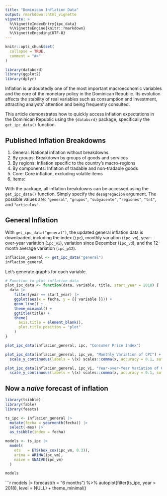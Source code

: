 ```yaml
---
title: "Dominican Inflation Data"
output: rmarkdown::html_vignette
vignette: >
  %\VignetteIndexEntry{ipc_data}
  %\VignetteEngine{knitr::rmarkdown}
  %\VignetteEncoding{UTF-8}
---
```


```r
knitr::opts_chunk$set(
  collapse = TRUE,
  comment = "#>"
)
```

```r
library(databcrd)
library(ggplot2)
library(dplyr)
```

Inflation is undoubtedly one of the most important macroeconomic variables and the core 
of the monetary policy in the Dominican Republic. Its evolution affects the stability 
of real variables such as consumption and investment, attracting analysts' attention 
and being frequently consulted.

This article demonstrates how to quickly access inflation expectations in the 
Dominican Republic using the `{databcrd}` package, specifically the `get_ipc_data()` function.

## Published Inflation Breakdowns

1. General: National inflation without breakdowns
2. By groups: Breakdown by groups of goods and services
3. By regions: Inflation specific to the country's macro-regions
4. By components: Inflation of tradable and non-tradable goods
5. Core: Core inflation, excluding volatile items
6. Items: 

With the package, all inflation breakdowns can be accessed using the 
`get_ipc_data()` function. Simply specify the `desagregacion` argument. 
The possible values are: `"general"`, `"grupos"`, `"subyacente"`, `"regiones"`, `"tnt"`, 
and `"articulos"`.

## General Inflation

With `get_ipc_data("general")`, the updated general inflation data is downloaded, 
including the index (`ipc`), monthly variation (`ipc_vm`), year-over-year variation (`ipc_vi`), 
variation since December (`ipc_vd`), and the 12-month average variation (`ipc_p12`).

```r
inflacion_general <- get_ipc_data("general")
inflacion_general
```

Let's generate graphs for each variable.

```r
# Function to plot inflation data
plot_ipc_data <- function(data, variable, title, start_year = 2018) {
  data |>
    filter(year == start_year) |> 
    ggplot(aes(x = fecha, y = {{ variable }})) +
    geom_line() +
    theme_minimal() +
    ggtitle(title) +
    theme(
      axis.title = element_blank(),
      plot.title.position = "plot"
    )
}
```

```r
plot_ipc_data(inflacion_general, ipc, "Consumer Price Index")
```

```r
plot_ipc_data(inflacion_general, ipc_vm, "Monthly Variation of CPI") +
  scale_y_continuous(labels = \(x) scales::comma(x, accuracy = 0.1, suffix = "%"))
```

```r
plot_ipc_data(inflacion_general, ipc_vi, "Year-over-Year Variation of CPI") +
  scale_y_continuous(labels = \(x) scales::comma(x, accuracy = 0.1, suffix = "%"))
```

## Now a _naive_ forecast of inflation

```r
library(tsibble)
library(fable)
library(feasts)

ts_ipc <- inflacion_general |>
  mutate(fecha = yearmonth(fecha)) |>
  select(-mes) |>
  as_tsibble(index = fecha)

models <- ts_ipc |>
  model(
    ets   = ETS(box_cox(ipc_vm, 0.3)),
    arima = ARIMA(ipc_vm),
    naive = SNAIVE(ipc_vm)
  )

models
```

```r
models |>
  forecast(h = "6 months") %>% 
  autoplot(filter(ts_ipc, year > 2018), level = NULL) +
  theme_minimal()

